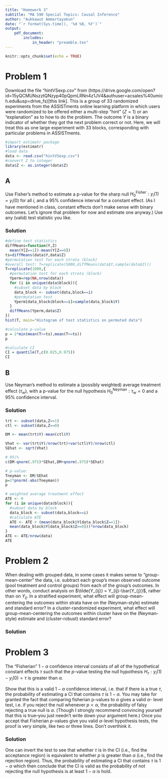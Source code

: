 ---
title: "Homework 3"
subtitle: "MA 590 Special Topics: Causal Inference"
author: "Aukkawut Ammartayakun"
date: "`r format(Sys.time(), '%d %B, %Y')`"
output:
    pdf_document:
        includes:
            in_header: "preamble.tex"
---

```{r setup, include=FALSE}
knitr::opts_chunk$set(echo = TRUE)
```

# Problem 1
Download the file “hintVSexp.csv” from 
(https://drive.google.com/open?id=15yQCMUNszztQNzyp40pQpmLRNn4z1JV4&authuser=acsales%40umich.edu&usp=drive_fs)[this link].
This is a group of 33 randomized experiments from the ASSISTments online learning 
platform in which users were randomized to be offered either a multi-step “hint” ($Z = 1$) or 
an “explanation” as to how to do the problem. The outcome $Y$ is a binary indicator of 
whether they got the next problem correct or not. Here, we will treat this as one large 
experiment with 33 blocks, corresponding with particular problems in ASSISTments.
```{r}
#import estimatr package
library(estimatr)
#load data
data <- read.csv("hintVSexp.csv")
#convert Z to integer
data$Z <- as.integer(data$Z)
```
## A
Use Fisher’s method to estimate a p-value for the sharp null $H^{\text{Fisher}}_0 :y_i(1) = y_i(0)$ for all $i$, and 
a 95% confidence interval for a constant effect. (As I have mentioned in class, constant 
effects don’t make sense with binary outcomes. Let’s ignore that problem for now and 
estimate one anyway.) Use any (valid) test statistic you like.

### Solution
```{r}
#define test statistics
diffMeans=function(Y,Z)
  mean(Y[Z==1])-mean(Y[Z==0])
ts=diffMeans(data$Y,data$Z)
#permutation test for each strata (block)
#overall test: T=replicate(5000,diffMeans(data$Y,sample(data$Z)))
T=replicate(1000,{
  #permutation test for each strata (block)
  Yperm=rep(NA,nrow(data))
  for (i in unique(data$block)){
    #subset data by block
    data_block <- subset(data,block==i)
    #permutation test
    Yperm[data_block$block==i]=sample(data_block$Y)
  }
  diffMeans(Yperm,data$Z)
})
hist(T, main="Histogram of test statistics on permuted data")

#calculate p-value
p = 2*min(mean(T>=ts),mean(T<=ts))
p

#calculate CI
CI = quantile(T,c(0.025,0.975))
CI
```

## B
Use Neyman’s method to estimate a (possibly weighted) average treatment effect ($\tau_w$), with 
a p-value for the null hypothesis $H^\text{Neyman}_0:\tau_w = 0$ and a 95% confidence interval.

### Solution

```{r}
trt <- subset(data,Z==1)
ctl <- subset(data,Z==0)

DM <- mean(trt$Y)-mean(ctl$Y)

Vhat <- var(trt$Y)/nrow(trt)+var(ctl$Y)/nrow(ctl)
SEhat <- sqrt(Vhat)

# 95\%
c(DM-qnorm(.975)*SEhat,DM+qnorm(.975)*SEhat)

# p-value:
Tneyman <- DM/SEhat
p=2*pnorm(-abs(Tneyman))
p

# weighted average treatment effect
ATE <- 0
for (i in unique(data$block)){
  #subset data by block
  data_block <- subset(data,block==i)
  #calculate ATE
  ATE <- ATE + (mean(data_block$Y[data_block$Z==1])-
  mean(data_block$Y[data_block$Z==0]))*nrow(data_block)
}
ATE <- ATE/nrow(data)
ATE
```

# Problem 2
When dealing with grouped data, in some cases it makes sense to “group-mean-center” the 
data, i.e. subtract each group’s mean observed outcome (pool treatment and control 
groups) from each of the group’s outcomes. In other words, conduct analysis on $\tilde{Y_{ij}} = Y_{ij}-\bar{Y_{j}}$, 
rather than on $Y_{ij}$.
In a stratified experiment, what effect will group-mean-centering the outcomes within 
strata have on the (Neyman-style) estimate and standard error?
In a cluster-randomized experiment, what effect will group-mean-centering the outcomes 
within cluster have on the (Neyman-style) estimate and (cluster-robust) standard error?

### Solution



# Problem 3
The “Fisherian” $1-\alpha$ confidence interval consists of all of the hypothetical constant effects $\tau$
such that the $p$-value testing the null hypothesis $H_\tau:y_i(1)-y_i(0) = \tau$ is greater than $\alpha$.

Show that this is a valid $1-\alpha$ confidence interval, i.e. that if there is a true $\tau$, the probability 
of estimating a CI that contains $\tau$ is $1-\alpha$.
You may take for granted the fact that comparing fisherian p-values to $\alpha$ gives a valid $\alpha$-
level test, i.e. if you reject the null whenever $p < \alpha$, the probability of falsy rejecting a true 
null is $\alpha$. (Though I strongly recommend convincing yourself that this is true–you just 
needn’t write down your argument here.)
Once you accept that Fisherian $p$-values give you valid $\alpha$-level hypothesis tests, the proof is 
very simple, like two or three lines. Don’t overthink it.

### Solution

One can invert the test to see that whether $\tau$ is in the CI (i.e., find the acceptance region) is equivalent to whether $p$ is greater than $\alpha$ (i.e., find the rejection region). Thus, the probability of estimating a CI that contains $\tau$ is $1-\alpha$ which then conclude that the CI is valid as the probability of not rejecting the null hypothesis is at least $1-\alpha$ is hold.
